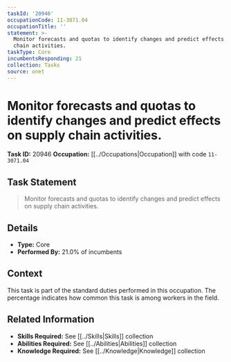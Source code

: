 ```yaml
---
taskId: '20946'
occupationCode: 11-3071.04
occupationTitle: ''
statement: >-
  Monitor forecasts and quotas to identify changes and predict effects on supply
  chain activities.
taskType: Core
incumbentsResponding: 21
collection: Tasks
source: onet
---
```

# Monitor forecasts and quotas to identify changes and predict effects on supply chain activities.

**Task ID:** 20946
**Occupation:** [[../Occupations|Occupation]] with code `11-3071.04`

## Task Statement

> Monitor forecasts and quotas to identify changes and predict effects on supply chain activities.

## Details

- **Type:** Core
- **Performed By:** 21.0% of incumbents

## Context

This task is part of the standard duties performed in this occupation. The percentage indicates how common this task is among workers in the field.

## Related Information

- **Skills Required:** See [[../Skills|Skills]] collection
- **Abilities Required:** See [[../Abilities|Abilities]] collection
- **Knowledge Required:** See [[../Knowledge|Knowledge]] collection
